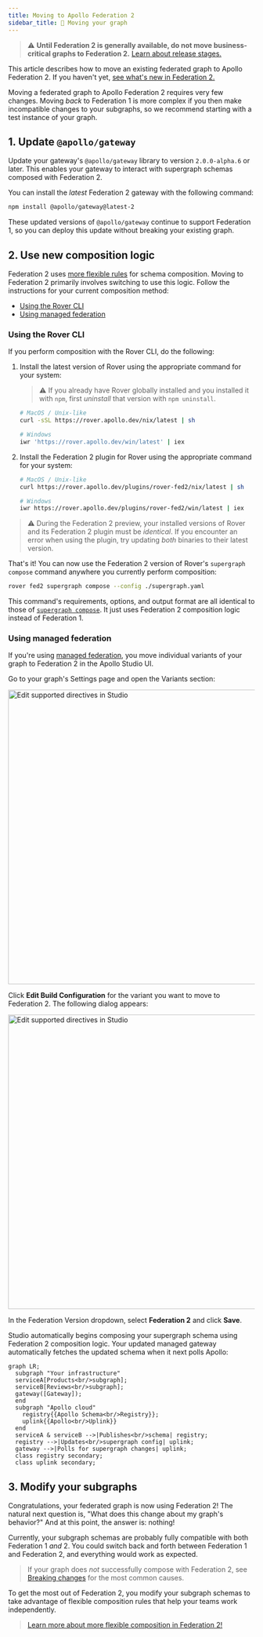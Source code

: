```yaml
---
title: Moving to Apollo Federation 2
sidebar_title: 🚚 Moving your graph
---
```


> ⚠️ **Until Federation 2 is generally available, do not move business-critical graphs to Federation 2.** [Learn about release stages.](https://www.apollographql.com/docs/resources/release-stages/#open-source-release-stages)

This article describes how to move an existing federated graph to Apollo Federation 2. If you haven't yet, [see what's new in Federation 2.](./new-in-federation-2/)

Moving a federated graph to Apollo Federation 2 requires very few changes. Moving _back_ to Federation 1 is more complex if you then make incompatible changes to your subgraphs, so we recommend starting with a test instance of your graph.

## 1. Update `@apollo/gateway`

Update your gateway's `@apollo/gateway` library to version `2.0.0-alpha.6` or later. This enables your gateway to interact with supergraph schemas composed with Federation 2.

You can install the _latest_ Federation 2 gateway with the following command:

```bash
npm install @apollo/gateway@latest-2
```

These updated versions of `@apollo/gateway` continue to support Federation 1, so you can deploy this update without breaking your existing graph.

## 2. Use new composition logic

Federation 2 uses [more flexible rules](./new-in-federation-2/#more-flexible-composition) for schema composition. Moving to Federation 2 primarily involves switching to use this logic. Follow the instructions for your current composition method:

* [Using the Rover CLI](#using-the-rover-cli)
* [Using managed federation](#using-managed-federation)

### Using the Rover CLI

If you perform composition with the Rover CLI, do the following:

1. Install the latest version of Rover using the appropriate command for your system:

    > ⚠️ If you already have Rover globally installed and you installed it with `npm`, first _uninstall_ that version with `npm uninstall`.

    ```bash
    # MacOS / Unix-like
    curl -sSL https://rover.apollo.dev/nix/latest | sh
    ```

    ```bash
    # Windows
    iwr 'https://rover.apollo.dev/win/latest' | iex
    ```

2. Install the Federation 2 plugin for Rover using the appropriate command for your system:

    ```bash
    # MacOS / Unix-like
    curl https://rover.apollo.dev/plugins/rover-fed2/nix/latest | sh
    ```

    ```bash
    # Windows
    iwr https://rover.apollo.dev/plugins/rover-fed2/win/latest | iex
    ```

> ⚠️ During the Federation 2 preview, your installed versions of Rover and its Federation 2 plugin must be _identical_. If you encounter an error when using the plugin, try updating _both_ binaries to their latest version.

That's it! You can now use the Federation 2 version of Rover's `supergraph compose` command anywhere you currently perform composition:

```bash
rover fed2 supergraph compose --config ./supergraph.yaml
```

This command's requirements, options, and output format are all identical to those of [`supergraph compose`](https://www.apollographql.com/docs/rover/supergraphs/#composing-a-supergraph-schema). It just uses Federation 2 composition logic instead of Federation 1.

### Using managed federation

If you're using [managed federation](../managed-federation/overview/), you move individual variants of your graph to Federation 2 in the Apollo Studio UI.

Go to your graph's Settings page and open the Variants section:

<img class="screenshot" alt="Edit supported directives in Studio" src="../images/edit-build-configuration.jpg" width="600"/>

Click **Edit Build Configuration** for the variant you want to move to Federation 2. The following dialog appears:

<img class="screenshot" alt="Edit supported directives in Studio" src="../images/set-federation-version.jpg" width="600"/>

In the Federation Version dropdown, select **Federation 2** and click **Save**.

Studio automatically begins composing your supergraph schema using Federation 2 composition logic. Your updated managed gateway automatically fetches the updated schema when it next polls Apollo:

```mermaid
graph LR;
  subgraph "Your infrastructure"
  serviceA[Products<br/>subgraph];
  serviceB[Reviews<br/>subgraph];
  gateway([Gateway]);
  end
  subgraph "Apollo cloud"
    registry{{Apollo Schema<br/>Registry}};
    uplink{{Apollo<br/>Uplink}}
  end
  serviceA & serviceB -->|Publishes<br/>schema| registry;
  registry -->|Updates<br/>supergraph config| uplink;
  gateway -->|Polls for supergraph changes| uplink;
  class registry secondary;
  class uplink secondary;
```

## 3. Modify your subgraphs

Congratulations, your federated graph is now using Federation 2! The natural next question is, "What does this change about my graph's behavior?" And at this point, the answer is: nothing!

Currently, your subgraph schemas are probably fully compatible with both Federation 1 _and_ 2. You could switch back and forth between Federation 1 and Federation 2, and everything would work as expected.

> If your graph does _not_ successfully compose with Federation 2, see [Breaking changes](./backward-compatibility/#breaking-changes) for the most common causes.

To get the most out of Federation 2, you modify your subgraph schemas to take advantage of flexible composition rules that help your teams work independently.

> [Learn more about more flexible composition in Federation 2!](./new-in-federation-2/#more-flexible-composition)
